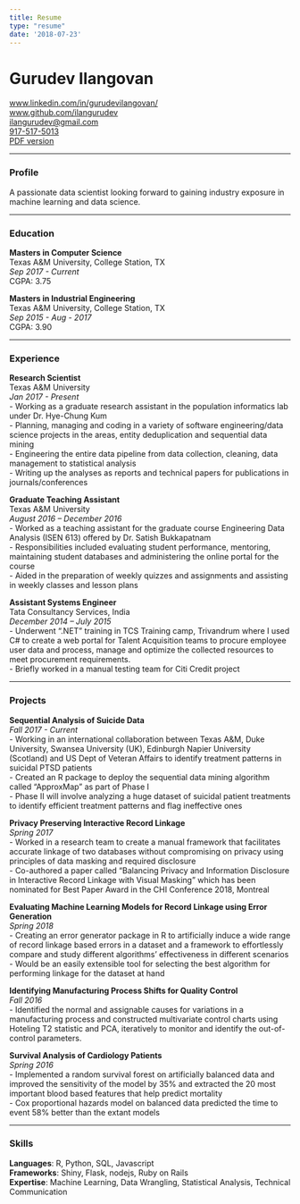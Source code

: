 ```yaml
---
title: Resume
type: "resume"
date: '2018-07-23'
---
```



# Gurudev Ilangovan

<!--[guru-ilan.netlify.com](guru-ilan.netlify.com)    -->
[www.linkedin.com/in/gurudevilangovan/](https://www.linkedin.com/in/gurudevilangovan/)    
[www.github.com/ilangurudev](https://www.github.com/ilangurudev")    
[ilangurudev@gmail.com](mailto:ilangurudev@gmail.com)    
[917-517-5013](tel:9175175013)    
<a href="https://drive.google.com/open?id=1x3RTYv7wBau9pH0Ds3PcKfj0Zgj8SB5n" target="_blank">PDF version</a>


---

### Profile      
A passionate data scientist looking forward to gaining industry exposure in machine learning and data science.

---

### Education
**Masters in Computer Science**   
Texas A&M University, College Station, TX  
*Sep 2017 - Current*  
CGPA: 3.75

**Masters in Industrial Engineering**  
Texas A&M University, College Station, TX  
*Sep 2015 - Aug - 2017*  
CGPA: 3.90

---

### Experience

**Research Scientist**  
Texas A&M University  
*Jan 2017 - Present*    
- Working as a graduate research assistant in the population informatics lab under Dr. Hye-Chung Kum    
- Planning, managing and coding in a variety of software engineering/data science projects in the areas, entity
deduplication and sequential data mining    
- Engineering the entire data pipeline from data collection, cleaning, data management to statistical analysis    
- Writing up the analyses as reports and technical papers for publications in journals/conferences

**Graduate Teaching Assistant**   
Texas A&M University    
*August 2016 – December 2016*   
- Worked as a teaching assistant for the graduate course Engineering Data Analysis (ISEN 613) offered by Dr. Satish Bukkapatnam   
- Responsibilities included evaluating student performance, mentoring, maintaining student databases and
administering the online portal for the course    
- Aided in the preparation of weekly quizzes and assignments and assisting in weekly classes and lesson plans   

**Assistant Systems Engineer**    
Tata Consultancy Services, India    
*December 2014 – July 2015*   
- Underwent ".NET" training in TCS Training camp, Trivandrum where I used C# to create a web portal for
Talent Acquisition teams to procure employee user data and process, manage and optimize the collected
resources to meet procurement requirements.   
- Briefly worked in a manual testing team for Citi Credit project

---

### Projects

**Sequential Analysis of Suicide Data**   
*Fall 2017 - Current*   
- Working in an international collaboration between Texas A&amp;M, Duke University, Swansea University (UK), Edinburgh
Napier University (Scotland) and US Dept of Veteran Affairs to identify treatment patterns in suicidal PTSD patients       
- Created an R package to deploy the sequential data mining algorithm called “ApproxMap” as part of Phase I      
- Phase II will involve analyzing a huge dataset of suicidal patient treatments to identify efficient treatment patterns
and flag ineffective ones   

**Privacy Preserving Interactive Record Linkage**      
*Spring 2017*      
- Worked in a research team to create a manual framework that facilitates accurate linkage of two databases without
compromising on privacy using principles of data masking and required disclosure      
- Co-authored a paper called “Balancing Privacy and Information Disclosure in Interactive Record Linkage with Visual
Masking” which has been nominated for Best Paper Award in the CHI Conference 2018, Montreal

**Evaluating Machine Learning Models for Record Linkage using Error Generation**       
*Spring 2018*      
- Creating an error generator package in R to artificially induce a wide range of record linkage based errors in a dataset
and a framework to effortlessly compare and study different algorithms’ effectiveness in different scenarios      
- Would be an easily extensible tool for selecting the best algorithm for performing linkage for the dataset at hand

**Identifying Manufacturing Process Shifts for Quality Control**       
*Fall 2016*      
- Identified the normal and assignable causes for variations in a manufacturing process and constructed multivariate
control charts using Hoteling T2 statistic and PCA, iteratively to monitor and identify the out-of-control parameters.

**Survival Analysis of Cardiology Patients**       
*Spring 2016*      
- Implemented a random survival forest on artificially balanced data and improved the sensitivity of the model by 35%
and extracted the 20 most important blood based features that help predict mortality      
- Cox proportional hazards model on balanced data predicted the time to event 58% better than the extant models

---

### Skills      
**Languages**: R, Python, SQL, Javascript   
**Frameworks**: Shiny, Flask, nodejs, Ruby on Rails   
**Expertise**: Machine Learning, Data Wrangling, Statistical Analysis, Technical Communication
